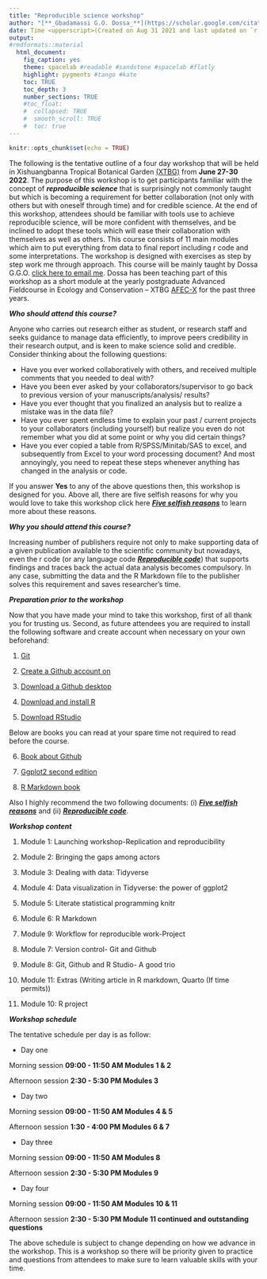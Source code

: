 ```yaml
---
title: "Reproducible science workshop"
author: "[**_Gbadamassi G.O. Dossa_**](https://scholar.google.com/citations?user=w20AkZcAAAAJ&hl=en)"
date: Time <upperscript>(Created on Aug 31 2021 and last updated on `r format(Sys.time(), "%a %b %d %Y %H:%M:%S")`)</upperscript>
output: 
#rmdformats::material
  html_document:
    fig_caption: yes
    theme: spacelab #readable #sandstone #spacelab #flatly
    highlight: pygments #tango #kate
    toc: TRUE
    toc_depth: 3
    number_sections: TRUE
    #toc_float:
    #  collapsed: TRUE
    #  smooth_scroll: TRUE
    #  toc: true
---
```


```r
knitr::opts_chunk$set(echo = TRUE)
```

The following is the tentative outline of a four day workshop that will be held in Xishuangbanna Tropical Botanical Garden [(XTBG)](http://english.xtbg.cas.cn/) from **June 27-30 2022**. The purpose of this workshop is to get participants familiar with the concept of ***reproducible science*** that is surprisingly not commonly taught but which is becoming a requirement for better collaboration (not only with others but with oneself through time) and for credible science. At the end of this workshop, attendees should be familiar with tools use to achieve reproducible science, will be more confident with themselves, and be inclined to adopt these tools which will ease their collaboration with themselves as well as others. This course consists of 11 main modules which aim to put everything from data to final report including r code and some interpretations. The workshop is designed with exercises as step by step work me through approach. This course will be mainly taught by Dossa G.G.O. [click here to email me](mailto:dossa@xtbg.org.cn). Dossa has been teaching part of this workshop as a short module at the yearly postgraduate Advanced Fieldcourse in Ecology and Conservation -- XTBG [AFEC-X](https://www.pfs-tropasia.org/) for the past three years.

***Who should attend this course?***

Anyone who carries out research either as student, or research staff and seeks guidance to manage data efficiently, to improve peers credibility in their research output, and is keen to make science solid and credible. Consider thinking about the following questions:

-   Have you ever worked collaboratively with others, and received multiple comments that you needed to deal with?
-   Have you been ever asked by your collaborators/supervisor to go back to previous version of your manuscripts/analysis/ results?
-   Have you ever thought that you finalized an analysis but to realize a mistake was in the data file?
-   Have you ever spent endless time to explain your past / current projects to your collaborators (including yourself) but realize you even do not remember what you did at some point or why you did certain things?
-   Have you ever copied a table from R/SPSS/Minitab/SAS to excel, and subsequently from Excel to your word processing document? And most annoyingly, you need to repeat these steps whenever anything has changed in the analysis or code.


If you answer **Yes** to any of the above questions then, this workshop is designed for you. Above all, there are five selfish reasons for why you would love to take this workshop click here [***Five selfish reasons***](https://genomebiology.biomedcentral.com/articles/10.1186/s13059-015-0850-7) to learn more about these reasons.

***Why you should attend this course?***

Increasing number of publishers require not only to make supporting data of a given publication available to the scientific community but nowadays, even the r code (or any language code [***Reproducible code***](https://www.britishecologicalsociety.org/wp-content/uploads/2019/06/BES-Guide-Reproducible-Code-2019.pdf)) that supports findings and traces back the actual data analysis becomes compulsory. In any case, submitting the data and the R Markdown file to the publisher solves this requirement and saves researcher's time.

***Preparation prior to the workshop***

Now that you have made your mind to take this workshop, first of all thank you for trusting us. Second, as future attendees you are required to install the following software and create account when necessary on your own beforehand:

1.	[Git](https://git-scm.com/downloads)

4.	[Create a Github account on](https://github.com/)

5.	[Download a Github desktop](https://desktop.github.com/)

2.	[Download and install R](https://cran.r-project.org/)

3.	[Download RStudio](https://www.rstudio.com/products/rstudio/download/)

Below are books you can read at your spare time not required to read before the course.


6.	[Book about  Github](https://orchid00.github.io/actions_sandbox/)

7.  [Ggplot2 second edition](https://r-graphics.org/)

8.  [R Markdown book](https://bookdown.org/yihui/rmarkdown-cookbook/)

Also I highly recommend the two following documents: (i) [***Five selfish reasons***](https://genomebiology.biomedcentral.com/articles/10.1186/s13059-015-0850-7) and (ii) [***Reproducible code***](https://www.britishecologicalsociety.org/wp-content/uploads/2019/06/BES-Guide-Reproducible-Code-2019.pdf).


***Workshop content***

1. Module 1: Launching workshop-Replication and reproducibility

2. Module 2: Bringing the gaps among actors

3. Module 3: Dealing with data: Tidyverse

4. Module 4: Data visualization in Tidyverse: the power of ggplot2

5. Module 5: Literate statistical programming knitr

6. Module 6: R Markdown

9. Module 9: Workflow for reproducible work-Project

7. Module 7: Version control- Git and Github

8. Module 8: Git, Github and R Studio- A good trio

11. Module 11: Extras (Writing article in R markdown, Quarto (If time permits))

10. Module 10: R project

***Workshop schedule***

The tentative schedule per day is as follow:

- Day one

Morning session **09:00 - 11:50 AM Modules 1 & 2**

Afternoon session **2:30 - 5:30 PM Modules 3**

- Day two

Morning session **09:00 - 11:50 AM Modules  4 & 5**

Afternoon session **1:30 - 4:00 PM Modules 6 & 7**

- Day three

Morning session **09:00 - 11:50 AM Modules 8**

Afternoon session **2:30 - 5:30 PM Modules 9**

- Day four

Morning session **09:00 - 11:50 AM Modules 10 & 11**

Afternoon session **2:30 - 5:30 PM Module 11 continued and outstanding questions** 

The above schedule is subject to change depending on how we advance in the workshop. This is a workshop so there will be priority given to practice and questions from attendees to make sure to learn valuable skills with your time.

